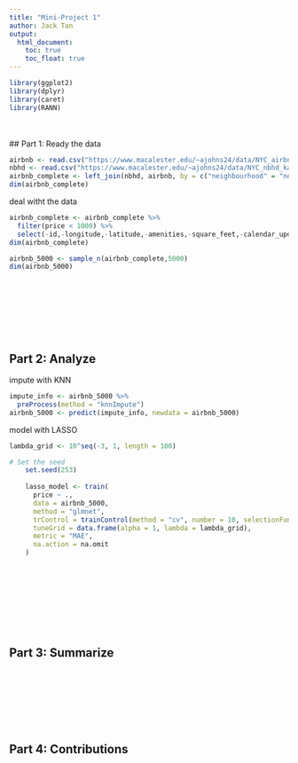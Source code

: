 ```yaml
---
title: "Mini-Project 1"
author: Jack Tan
output: 
  html_document:
    toc: true
    toc_float: true
---
```

```r
library(ggplot2)
library(dplyr)
library(caret)
library(RANN)
```

\
\
## Part 1: Ready the data
```r
airbnb <- read.csv("https://www.macalester.edu/~ajohns24/data/NYC_airbnb_kaggle.csv")
nbhd <- read.csv("https://www.macalester.edu/~ajohns24/data/NYC_nbhd_kaggle.csv")
airbnb_complete <- left_join(nbhd, airbnb, by = c("neighbourhood" = "neighbourhood_cleansed"))
dim(airbnb_complete)
```

deal witht the data
```r
airbnb_complete <- airbnb_complete %>% 
  filter(price < 1000) %>%
  select(-id,-longitude,-latitude,-amenities,-square_feet,-calendar_updated)
dim(airbnb_complete)
```

```r
airbnb_5000 <- sample_n(airbnb_complete,5000)
dim(airbnb_5000)
```
\
\
\
\
\
\



## Part 2: Analyze
impute with KNN
```r
impute_info <- airbnb_5000 %>%
  preProcess(method = "knnImpute")
airbnb_5000 <- predict(impute_info, newdata = airbnb_5000)
```

model with LASSO
```r
lambda_grid <- 10^seq(-3, 1, length = 100)

# Set the seed 
    set.seed(253)
    
    lasso_model <- train(
      price ~ .,
      data = airbnb_5000,
      method = "glmnet",
      trControl = trainControl(method = "cv", number = 10, selectionFunction = "oneSE"),
      tuneGrid = data.frame(alpha = 1, lambda = lambda_grid),
      metric = "MAE",
      na.action = na.omit
    )
    
```

\
\
\
\
\
\



## Part 3: Summarize



\
\
\
\
\
\



## Part 4: Contributions



